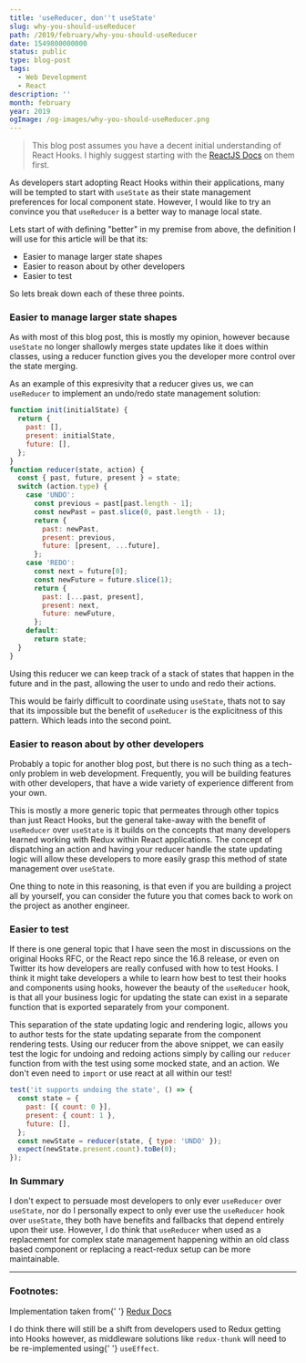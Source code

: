 ```yaml
---
title: 'useReducer, don''t useState'
slug: why-you-should-useReducer
path: /2019/february/why-you-should-useReducer
date: 1549800000000
status: public
type: blog-post
tags:
  - Web Development
  - React
description: ''
month: february
year: 2019
ogImage: /og-images/why-you-should-useReducer.png
---
```




> This blog post assumes you have a decent initial understanding of React Hooks.
> I highly suggest starting with the
> [ReactJS Docs](https://reactjs.org/docs/hooks-intro.html) on them first.

As developers start adopting React Hooks within their applications, many will be
tempted to start with `useState` as their state management preferences for local
component state. However, I would like to try an convince you that `useReducer`
is a better way to manage local state.

Lets start of with defining "better" in my premise from above, the definition I
will use for this article will be that its:

- Easier to manage larger state shapes
- Easier to reason about by other developers
- Easier to test

So lets break down each of these three points.

### Easier to manage larger state shapes

As with most of this blog post, this is mostly my opinion, however because
`useState` no longer shallowly merges state updates like it does within classes,
using a reducer function gives you the developer more control over the state
merging.

As an example of this expresivity that a reducer gives us, we can `useReducer`
to implement an undo/redo state management solution<FootnoteRef id="1" />:

```jsx
function init(initialState) {
  return {
    past: [],
    present: initialState,
    future: [],
  };
}
function reducer(state, action) {
  const { past, future, present } = state;
  switch (action.type) {
    case 'UNDO':
      const previous = past[past.length - 1];
      const newPast = past.slice(0, past.length - 1);
      return {
        past: newPast,
        present: previous,
        future: [present, ...future],
      };
    case 'REDO':
      const next = future[0];
      const newFuture = future.slice(1);
      return {
        past: [...past, present],
        present: next,
        future: newFuture,
      };
    default:
      return state;
  }
}
```

Using this reducer we can keep track of a stack of states that happen in the
future and in the past, allowing the user to undo and redo their actions.

This would be fairly difficult to coordinate using `useState`, thats not to say
that its impossible but the benefit of `useReducer` is the explicitness of this
pattern. Which leads into the second point.

### Easier to reason about by other developers

Probably a topic for another blog post, but there is no such thing as a
tech-only problem in web development. Frequently, you will be building features
with other developers, that have a wide variety of experience different from
your own.

This is mostly a more generic topic that permeates through other topics than
just React Hooks, but the general take-away with the benefit of `useReducer`
over `useState` is it builds on the concepts that many developers learned
working with Redux within React applications<FootnoteRef id="2" />. The concept
of dispatching an action and having your reducer handle the state updating logic
will allow these developers to more easily grasp this method of state management
over `useState`.

One thing to note in this reasoning, is that even if you are building a project
all by yourself, you can consider the future you that comes back to work on the
project as another engineer.

### Easier to test

If there is one general topic that I have seen the most in discussions on the
original Hooks RFC, or the React repo since the 16.8 release, or even on Twitter
its how developers are really confused with how to test Hooks. I think it might
take developers a while to learn how best to test their hooks and components
using hooks, however the beauty of the `useReducer` hook, is that all your
business logic for updating the state can exist in a separate function that is
exported separately from your component.

This separation of the state updating logic and rendering logic, allows you to
author tests for the state updating separate from the component rendering tests.
Using our reducer from the above snippet, we can easily test the logic for
undoing and redoing actions simply by calling our `reducer` function from with
the test using some mocked state, and an action. We don't even need to `import`
or use react at all within our test!

```jsx
test('it supports undoing the state', () => {
  const state = {
    past: [{ count: 0 }],
    present: { count: 1 },
    future: [],
  };
  const newState = reducer(state, { type: 'UNDO' });
  expect(newState.present.count).toBe(0);
});
```

### In Summary

I don't expect to persuade most developers to only ever `useReducer` over
`useState`, nor do I personally expect to only ever use the `useReducer` hook
over `useState`, they both have benefits and fallbacks that depend entirely upon
their use. However, I do think that `useReducer` when used as a replacement for
complex state management happening within an old class based component or
replacing a react-redux setup can be more maintainable.

<Spacer />

---

<Spacer />

### Footnotes:

<Footnote id="1">Implementation taken from{' '}
<a href="https://redux.js.org/recipes/implementing-undo-history">Redux
Docs</a></Footnote>

<Footnote id="2">I do think there will still be a shift from developers used to
Redux getting into Hooks however, as middleware solutions like `redux-thunk`
will need to be re-implemented using{' '} `useEffect`.</Footnote>

